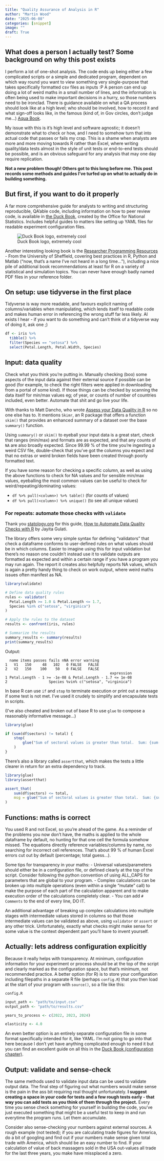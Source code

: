 ```yaml
---
title: "Quality Assurance of Analysis in R"
author: "Martin Wood"
date: "2025-06-08"
categories: [snippet]
image: ""
draft: True
---
```


## What does a person I actually test?  Some background on why this post exists

I perform a lot of one-shot analysis.
The code ends up being either a few complicated scripts or a simple and dedicated program, dependent on which way round you want to view something very single-purpose that takes specifically formatted csv files as inputs :P
A person can end up doing a lot of weird maths in a small number of lines, and the information is often being used to make important decisions in a hurry, so those numbers need to be ironclad.
There is guidance available on what a QA process should look like at a high level; who should be involved, how to record it and what sign-off looks like, in the famous (kind of, in Gov circles, don't judge me...) [Aqua Book](https://www.gov.uk/government/publications/the-aqua-book-guidance-on-producing-quality-analysis-for-government).

My issue with this is it's high level and software agnostic; it doesn't demonstrate what to check or how, and I need to somehow turn that into actual code that passes or fails my crap.
This is a shame when analysts are more and more moving towards R rather than Excel, where writing quality/data tests almost in the style of unit tests or end-to-end tests should be possible, and is an obvious safeguard for any analysis that may one day require replication.

**Not a new problem though!  Others got to this long before me.  This post records some methods and guides I've turfed up on what to actually do in building something.**

## But first, if you want to do it properly

A far more comprehensive guide for analysts to writing and structuring reproducible, QA'able code, including information on how to peer review code, is available in [the Duck Book](https://best-practice-and-impact.github.io/qa-of-code-guidance/intro.html), created by the Office for National Statistics.  Includes helpful guides to matters like setting up YAML files for readable experiment configuration files.

![Duck Book logo, extremely cool](https://best-practice-and-impact.github.io/qa-of-code-guidance/_static/duck_book_logo.svg)

Another interesting looking book is the [Researcher Programming Resources](https://rse.shef.ac.uk/training/programming) - From the University of Sheffield, covering best practices in R, Python and Matlab ("now, that's a name I've not heard in a long time..."), including a nice pile of additional book recommendations at least for R on a variety of statistical and simulation topics.  You can never have enough badly named PDF files in your reference folder.

## On setup: use tidyverse in the first place

Tidyverse is way more readable, and favours explicit naming of columns/variables when manipulating, which lends itself to readable code and makes human error in referencing the wrong stuff far less likely.  AI exists I hear - if you want to do something and can't think of a tidyverse way of doing it, ask one ;)

```R
df <- iris %>%
  tibble() %>%
  filter(Species == "setosa") %>%
  select(Petal.Length, Petal.Width, Species)
```


## Input: data quality

 Check what you think you're putting in.  Manually checking (boo) some aspects of the input data against their external source if possible can be good (for example, to check the right filters were applied in downloading from a portal of some kind).  If those things can be checked by scanning the data itself for min/max values eg; of year, or counts of number of countries included, even better.  Automate that shit and go live your life.

With thanks to Matt Dancho, who wrote [Assess your Data Quality in R](https://www.r-bloggers.com/2021/03/assess-your-data-quality-in-r/) so no one else has to.  It mentions `Skimr`, an R package that offers a function `skim()` that provides an enhanced summary of a dataset over the base `summary()` function.

Using `summary()` or `skim()` to eyeball your input data is a great start, check that ranges (min/max) and formats are as expected, and that any counts of `NA` are also broadly expected.  Since 99.99 % of the time you're ingesting a weird CSV file, double-check that you've got the columns you expect and that no extras or weird broken fields have been created through poorly formatted text.

If you have some reason for checking a specific column, as well as using the above functions to check for NA values and for sensible min/max values, eyeballing the most common values can be useful to check for weird/repeating/dominating values:

- `df %>% pull(<column>) %>% table()` (for counts of values)
- `df %>% pull(<column>) %>% unique()` (to see all unique values)

### For repeats: automate those checks with `validate`

Thank you [statology.org](statology.org) for this guide, [How to Automate Data Quality Checks with R](https://www.statology.org/how-to-automate-data-quality-checks-r/) by Jayita Gulati.

The library offers some very simple syntax for defining "validators" that check a dataframe conforms to user-defined rules on what values should be in which columns.
Easier to imagine using this for input validation but there's no reason one couldn't instead use it to validate outputs are formatted as expected and within a certain range if you have a program you may run again.
The report it creates also helpfully reports NA values, which is again a pretty handy thing to check on work output, where weird maths issues often manifest as NA.

```R
library(validate)

# Define data quality rules
rules <- validator(
  Petal.Length >= 1.0 & Petal.Length <= 1.7,                 
  Species %in% c("setosa", "virginica")                       
)

# Apply the rules to the dataset
results <- confront(iris, rules)

# Summarize the results
summary_results <- summary(results)
print(summary_results)
```

Output:

```
  name items passes fails nNA error warning
1   V1   150     48   102   0 FALSE   FALSE
2   V2   150    100    50   0 FALSE   FALSE
                                                expression
1 Petal.Length - 1 >= -1e-08 & Petal.Length - 1.7 <= 1e-08
2                   Species %vin% c("setosa", "virginica")
```

In base R can use `if` and `stop` to terminate execution or print out a message if some test is not met.
I've used it crudely to simplify and encapsulate tests in scripts.

(I've also cheated and broken out of base R to use `glue` to compose a reasonably informative message...)

```R
library(glue)

if (sum(df$sectors) != total) {
    stop(
        glue("Sum of sectoral values is greater than total.  Sum: {sum(df$sectors)}, Total: {total}")
    )
}
```

There's also a library called `assertthat`, which makes the tests a little clearer in return for an extra dependency to track.

```R
library(glue)
library(assertthat)

assert_that(
    sum(df$sectors) <= total,
    msg = glue("Sum of sectoral values is greater than total.  Sum: {sum(df$sectors)}, Total: {total}")
)
```

## Functions: maths is correct

You used R and not Excel, so you're ahead of the game.  As a reminder of the problems you now don't have, the maths is applied to the whole dataframe by default, no hunting for that one cell the formula somehow missed.  The equations directly reference variables/columns by name, no searching for incorrect cell references.  That's about 99 % of human Excel errors cut out by default (percentage; total guess...).

Some tips for transparency in your maths:
- Universal values/parameters should either be in a configuration file, or defined clearly at the top of the script.  Consider following the python convention of using ALL_CAPS for parameters that are global to your program.
- Complex calculations can be broken up into multiple operations (even within a single "mutate" call) to make the purpose of each part of the calculation apparent and to make execution order of the calculations completely clear.
- You can add `# Comments` to the end of every line, DO IT.

An additional advantage of breaking up complex calculations into multiple stages with intermediate values stored in columns so that those intermediate values can be validated as above, using `validator` or `assert` or any other trick.  Unfortunately, exactly what checks might make sense for some value is the context dependent part you'll have to invent yourself.


## Actually: lets address configuration explicitly

Because it really helps with transparency.
At minimum, configuration information for your experiment or process should be at the top of the script and clearly marked as the configuration space, but that's minimum, not recommended practice.
A better option (for R) is to store your configuration including filepaths in a separate R file (perhaps `config.R`) that you then load at the start of your program with `source()`, so a file like this:

`config.R`

```R
input_path <- "path/to/input.csv"
output_path <- "path/to/results.csv"

years_to_process <- c(2022, 2023, 2024)

elasticity <- 4.0
```

An even better option is an entirely separate configuration file in some format specifically intended for it, like YAML.  I'm not going to go into that here because I don't yet have anything complicated enough to need it but you can find an excellent guide on all this in the [Duck Book (configuration chapter)](https://best-practice-and-impact.github.io/qa-of-code-guidance/configuration.html).


## Output: validate and sense-check

The same methods used to validate input data can be used to validate output data.
The final step of figuring out what numbers would make sense is the pain in the ass bit requiring real thought unfortunately.
**I suggest creating a space in your code for tests and a few rough tests early - that way you can add tests as you think of them through the project.**
Every time you sense check something for yourself in building the code, you've just executed something that might be a useful test to keep in and run everytime the program runs.
Let them accumulate.

Consider also sense-checking your numbers against external sources.
A rough example (not tested); if you are calculating trade figures for America, do a bit of googling and find out if your numbers make sense given total trade with America, which should be an easy number to find.
If your calculation of value of back massagers sold in the USA out-values all trade for the last three years, you make have missplaced a zero.

